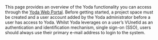This page provides an overview of the Yoda functionality you can access through the [Yoda Web Portal](https://portal.yoda.vu.nl/).
Before getting started, a project space must be created and a user account added by the Yoda administrator before a user has access to Yoda. Whilst Yoda leverages on a user’s VUnetId as an authentication and identification mechanism, single sign-on (SSO), users should always use their primary e-mail address to login to the system.
